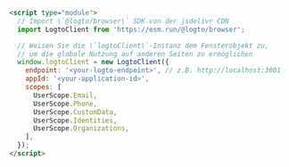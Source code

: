 ```html
<script type="module">
  // Import \`@logto/browser\` SDK von der jsdelivr CDN
  import LogtoClient from 'https://esm.run/@logto/browser';

  // Weisen Sie die \`logtoClient\`-Instanz dem Fensterobjekt zu,
  // um die globale Nutzung auf anderen Seiten zu ermöglichen
  window.logtoClient = new LogtoClient({
    endpoint: '<your-logto-endpoint>', // z.B. http://localhost:3001
    appId: '<your-application-id>',
    scopes: [
      UserScope.Email,
      UserScope.Phone,
      UserScope.CustomData,
      UserScope.Identities,
      UserScope.Organizations,
    ],
  });
</script>
```
